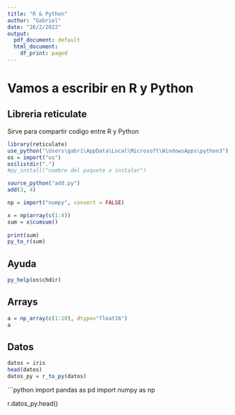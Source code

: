 ```yaml
---
title: "R & Python"
author: "Gabriel"
date: "26/2/2022"
output:
  pdf_document: default
  html_document:
    df_print: paged
---
```


# Vamos a escribir en R y Python

## Libreria reticulate

Sirve para compartir codigo entre R y Python

```r
library(reticulate)
use_python("\Users\gabri\AppData\Local\Microsoft\WindowsApps\python3")
os = import("os")
os$listdir(".")
#py_install("nombre del paquete a instalar")
```



```r
source_python("add.py")
add(3, 4)
```

```r
np = import("numpy", convert = FALSE)

x = np$array(c(1:4))
sum = x$cumsum()
  
print(sum)
py_to_r(sum)
```


## Ayuda

```r

py_help(os$chdir)
```


## Arrays

```r
a = np_array(c(1:10), dtype="float16")
a
```

## Datos

```r
datos = iris
head(datos)
datos_py = r_to_py(datos)
```


```python
import pandas as pd
import numpy as np

r.datos_py.head()